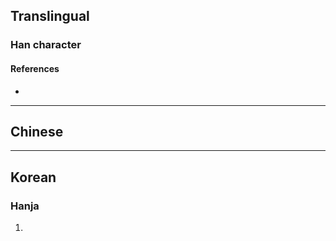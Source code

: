 {{character info/new}}
==Translingual==

===Han character===
{{Han char|rn=75|rad=木|as=12|sn=16|four=|canj=DBBQ|ids=⿰木舜}}

====References====
* {{Han ref|kx=0553.160|dkj=15540|dj=0942.030|hdz=21294.050|uh=6A53|ud=27219}}

----

==Chinese==
{{zh-see|蕣|v}}

----

==Korean==

===Hanja===
{{ko-hanja|hangeul=순|eumhun=|rv=sun|mr=sun|y=swun}}

# {{defn|lang=ko|sort=木12}}